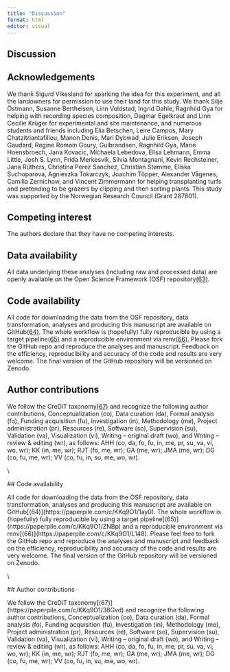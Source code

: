 ```yaml
---
title: "Discussion"
format: html
editor: visual
---
```


## Discussion

## Acknowledgements

We thank Sigurd Vikesland for sparking the idea for this experiment, and all the landowners for permission to use their land for this study. We thank Silje Östmann, Susanne Berthelsen, Linn Voldstad, Ingrid Dahle, Ragnhild Gya for helping with recording species composition, Dagmar Egelkraut and Linn Cecilie Krüger for experimental and site maintenance, and numerous students and friends including Elia Betschen, Leire Campos, Mary Chatzitriantafillou, Manon Denis, Mari Dybwad, Julie Eriksen, Joseph Gaudard, Regine Romain Goury, Gulbrandsen, Ragnhild Gya, Marie Hoensbroech, Jana Kovacic, Michaela Lebedova, Elisa Lehmann, Emma Little, Josh S. Lynn, Frida Merkesvik, Silvia Montagnani, Kevin Rechsteiner, Jana Rüthers, Christina Perez Sanchez, Christian Stømme, Eliska Suchoparova, Agnieszka Tokarczyk, Joachim Töpper, Alexander Vågenes, Camilla Zernichow, and Vincent Zimmermann for helping transplanting turfs and pretending to be grazers by clipping and then sorting plants. This study was supported by the Norwegian Research Council (Grant 287801).

## Competing interest

The authors declare that they have no competing interests.

## Data availability

All data underlying these analyses (including raw and processed data) are openly available on the Open Science Framework (OSF) repository[(63)](https://paperpile.com/c/KKq9O1/AhYc). 

## Code availability

All code for downloading the data from the OSF repository, data transformation, analyses and producing this manuscript are available on GitHub[(64)](https://paperpile.com/c/KKq9O1/1ay0). The whole workflow is (hopefully) fully reproducible by using a target pipeline[(65)](https://paperpile.com/c/KKq9O1/ZNBp) and a reproducible environment via renv[(66)](https://paperpile.com/c/KKq9O1/L148). Please fork the GitHub repo and reproduce the analyses and manuscript. Feedback on the efficiency, reproducibility and accuracy of the code and results are very welcome. The final version of the GitHub repository will be versioned on Zenodo.

## Author contributions

We follow the CreDiT taxonomy[(67)](https://paperpile.com/c/KKq9O1/38Gvd) and recognize the following author contributions, Conceptualization (co), Data curation (da), Formal analysis (fo), Funding acquisition (fu), Investigation (in), Methodology (me), Project administration (pr), Resources (re), Software (so), Supervision (su), Validation (va), Visualization (vi), Writing -- original draft (wo), and Writing -- review & editing (wr), as follows: AHH (co, da, fo, fu, in, me, pr, su, va, vi, wo, wr); KK (in, me, wr); RJT (fo, me, wr); GA (me, wr); JMA (me, wr); DG (co, fu, me, wr); VV (co, fu, in, su, me, wo, wr).

\\

\## Code availability

All code for downloading the data from the OSF repository, data transformation, analyses and producing this manuscript are available on GitHub\[(64)\](https://paperpile.com/c/KKq9O1/1ay0). The whole workflow is (hopefully) fully reproducible by using a target pipeline\[(65)\](https://paperpile.com/c/KKq9O1/ZNBp) and a reproducible environment via renv\[(66)\](https://paperpile.com/c/KKq9O1/L148). Please feel free to fork the GitHub repo and reproduce the analyses and manuscript and feedback on the efficiency, reproducibility and accuracy of the code and results are very welcome. The final version of the GitHub repository will be versioned on Zenodo.

\\

\## Author contributions

We follow the CreDiT taxonomy\[(67)\](https://paperpile.com/c/KKq9O1/38Gvd) and recognize the following author contributions, Conceptualization (co), Data curation (da), Formal analysis (fo), Funding acquisition (fu), Investigation (in), Methodology (me), Project administration (pr), Resources (re), Software (so), Supervision (su), Validation (va), Visualization (vi), Writing -- original draft (wo), and Writing -- review & editing (wr), as follows: AHH (co, da, fo, fu, in, me, pr, su, va, vi, wo, wr); KK (in, me, wr); RJT (fo, me, wr); GA (me, wr); JMA (me, wr); DG (co, fu, me, wr); VV (co, fu, in, su, me, wo, wr).
